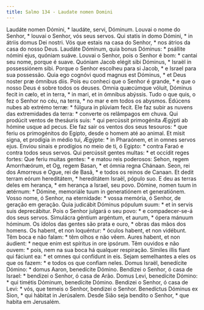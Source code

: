 ```yaml
---
title: Salmo 134 - Laudate nomen Domini
---
```


<div class="grid grid-cols-2 gap-5">
  <span class="col-6 dropcaps text-justify">
    Laudáte nomen Dómini, * laudáte, servi, Dóminum.
  </span>
  <span class="col-6 dropcaps text-justify">
    Louvai o nome do Senhor, * louvai o Senhor, vós seus servos.
  </span>
  <span class="col-6 text-justify">
    Qui statis in domo Dómini, * in átriis domus Dei nostri.
  </span>
  <span class="col-6 text-justify">
    Vós que estais na casa do Senhor, * nos átrios da casa do nosso Deus.
  </span>
  <span class="col-6 text-justify">
    Laudáte Dóminum, quia bonus Dóminus: * psállite nómini ejus, quóniam suáve.
  </span>
  <span class="col-6 text-justify">
    Louvai o Senhor, pois o Senhor é bom: * cantai seu nome, porque é suave.
  </span>
  <span class="col-6 text-justify">
    Quóniam Jacob elégit sibi Dóminus, * Israël in possessiónem sibi.
  </span>
  <span class="col-6 text-justify">
    Porque o Senhor escolheu para si Jacob, * e Israel para sua possessão.
  </span>
  <span class="col-6 text-justify">
    Quia ego cognóvi quod magnus est Dóminus, * et Deus noster præ ómnibus diis.
  </span>
  <span class="col-6 text-justify">
    Pois eu conheci que o Senhor é grande, * e que o nosso Deus é sobre todos os
    deuses.
  </span>
  <span class="col-6 text-justify">
    Omnia quæcúmque vóluit, Dóminus fecit in cælo, et in terra, * in mari, et in
    ómnibus abýssis.
  </span>
  <span class="col-6 text-justify">
    Tudo o que quis, o fez o Senhor no céu, na terra, * no mar e em todos os
    abysmos.
  </span>
  <span class="col-6 text-justify">
    Edúcens nubes ab extrémo terræ: * fúlgura in plúviam fecit.
  </span>
  <span class="col-6 text-justify">
    Ele faz subir as nuvens das extremidades da terra: * converte os relâmpagos
    em chuva.
  </span>
  <span class="col-6 text-justify">
    Qui prodúcit ventos de thesáuris suis: * qui percússit primogénita Ægýpti ab
    hómine usque ad pecus.
  </span>
  <span class="col-6 text-justify">
    Ele faz sair os ventos dos seus tesouros: * que feriu os primogénitos do
    Egipto, desde o homem até ao animal.
  </span>
  <span class="col-6 text-justify">
    Et misit signa, et prodígia in médio tui, Ægýpte: * in Pharaónem, et in
    omnes servos ejus.
  </span>
  <span class="col-6 text-justify">
    Enviou sinais e prodígios no meio de ti, ó Egipto: * contra Faraó e contra
    todos seus servos.
  </span>
  <span class="col-6 text-justify">
    Qui percússit gentes multas: * et occídit reges fortes:
  </span>
  <span class="col-6 text-justify">
    Que feriu muitas gentes: * e matou reis poderosos:
  </span>
  <span class="col-6 text-justify">
    Sehon, regem Amorrhæórum, et Og, regem Basan, * et ómnia regna Chánaan.
  </span>
  <span class="col-6 text-justify">
    Seon, rei dos Amorreus e Ogue, rei de Basã, * e todos os reinos de Canaan.
  </span>
  <span class="col-6 text-justify">
    Et dedit terram eórum hereditátem, * hereditátem Israël, pópulo suo.
  </span>
  <span class="col-6 text-justify">
    E deu as terras deles em herança, * em herança a Israel, seu povo.
  </span>
  <span class="col-6 text-justify">
    Dómine, nomen tuum in ætérnum: * Dómine, memoriále tuum in generatiónem et
    generatiónem.
  </span>
  <span class="col-6 text-justify">
    Vosso nome, ó Senhor, na eternidade: * vossa memória, ó Senhor, de geração
    em geração.
  </span>
  <span class="col-6 text-justify">
    Quia judicábit Dóminus pópulum suum: * et in servis suis deprecábitur.
  </span>
  <span class="col-6 text-justify">
    Pois o Senhor julgará o seu povo: * e compadecer-se-á dos seus servos.
  </span>
  <span class="col-6 text-justify">
    Simulácra géntium argéntum, et aurum, * ópera mánuum hóminum.
  </span>
  <span class="col-6 text-justify">
    Os ídolos das gentes são prata e ouro, * obras das mãos dos homens.
  </span>
  <span class="col-6 text-justify">
    Os habent, et non loquéntur: * óculos habent, et non vidébunt.
  </span>
  <span class="col-6 text-justify">
    Têm boca e não falam: * têm olhos e não vêem.
  </span>
  <span class="col-6 text-justify">
    Aures habent, et non áudient: * neque enim est spíritus in ore ipsórum.
  </span>
  <span class="col-6 text-justify">
    Têm ouvidos e não ouvem: * pois, nem na sua boca há qualquer respiração.
  </span>
  <span class="col-6 text-justify">
    Símiles illis fiant qui fáciunt ea: * et omnes qui confídunt in eis.
  </span>
  <span class="col-6 text-justify">
    Sejam semelhantes a eles os que os fazem: * e todos os que confiam neles.
  </span>
  <span class="col-6 text-justify">
    Domus Israël, benedícite Dómino: * domus Aaron, benedícite Dómino.
  </span>
  <span class="col-6 text-justify">
    Bendizei o Senhor, ó casa de Israel: * bendizei o Senhor, ó casa de Arão.
  </span>
  <span class="col-6 text-justify">
    Domus Levi, benedícite Dómino: * qui timétis Dóminum, benedícite Dómino.
  </span>
  <span class="col-6 text-justify">
    Bendizei o Senhor, ó casa de Levi: * vós, que temeis o Senhor, bendizei o
    Senhor.
  </span>
  <span class="col-6 text-justify">
    Benedíctus Dóminus ex Sion, * qui hábitat in Jerúsalem.
  </span>
  <span class="col-6 text-justify">
    Desde Sião seja bendito o Senhor, * que habita em Jerusalém.
  </span>
</div>
